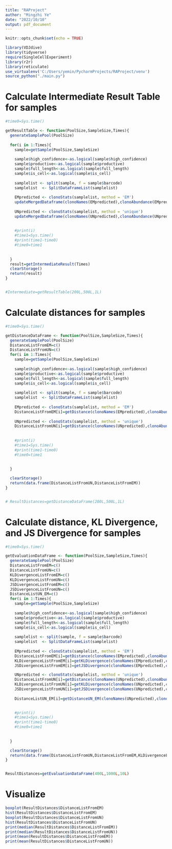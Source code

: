 ```yaml
---
title: "RAProject"
author: "Mingzhi Ye"
date: "2022/10/10"
output: pdf_document
---
```


```r
knitr::opts_chunk$set(echo = TRUE)
```

```r
library(VDJdive)
library(tidyverse)
require(SingleCellExperiment)
library(r2r)
library(reticulate)
use_virtualenv('C:/Users/yemin/PycharmProjects/RAProject/venv')
source_python("./main.py")
```



# Calculate Intermediate Result Table for samples

```r
#time0=Sys.time()

getResultTable <- function(PoolSize,SampleSize,Times){
  generateSamplePool(PoolSize)
  
  for(i in 1:Times){
    sample=getSample(PoolSize,SampleSize)
    
    sample$high_confidence<-as.logical(sample$high_confidence)
    sample$productive<-as.logical(sample$productive)
    sample$full_length<-as.logical(sample$full_length)
    sample$is_cell<-as.logical(sample$is_cell)
    
    samplelist <- split(sample, f = sample$barcode)
    samplelist  <- SplitDataFrameList(samplelist)
    
    EMpredicted <- clonoStats(samplelist, method = 'EM')
    updateMergedDataframe(clonoNames(EMpredicted),clonoAbundance(EMpredicted)[,1])
  
    UNpredicted <- clonoStats(samplelist, method = 'unique')
    updateMergedDataframe(clonoNames(UNpredicted),clonoAbundance(UNpredicted)[,1])
    
    
    #print(i)
    #time1=Sys.time()
    #print(time1-time0)
    #time0=time1
    
  
  }
  result=getIntermediateResult(Times)
  clearStorage()
  return(result)
}


#Intermediate=getResultTable(200L,500L,1L)


```

# Calculate distances for samples

```r
#time0=Sys.time()

getDistanceDataFrame <- function(PoolSize,SampleSize,Times){
  generateSamplePool(PoolSize)
  DistanceListFromEM=c()
  DistanceListFromUN=c()
  for(i in 1:Times){
    sample=getSample(PoolSize,SampleSize)
    
    sample$high_confidence<-as.logical(sample$high_confidence)
    sample$productive<-as.logical(sample$productive)
    sample$full_length<-as.logical(sample$full_length)
    sample$is_cell<-as.logical(sample$is_cell)
    
    samplelist <- split(sample, f = sample$barcode)
    samplelist  <- SplitDataFrameList(samplelist)
    
    EMpredicted <- clonoStats(samplelist, method = 'EM')
    DistanceListFromEM[i]=getDistance(clonoNames(EMpredicted),clonoAbundance(EMpredicted)[,1])
  
    UNpredicted <- clonoStats(samplelist, method = 'unique')
    DistanceListFromUN[i]=getDistance(clonoNames(UNpredicted),clonoAbundance(UNpredicted)[,1])
    
    
    #print(i)
    #time1=Sys.time()
    #print(time1-time0)
    #time0=time1
    
  
  }

  clearStorage()
  return(data.frame(DistanceListFromUN,DistanceListFromEM))
}


# ResultDistances=getDistanceDataFrame(200L,500L,1L)


```


# Calculate distance, KL Divergence, and JS Divergence for samples

```r
#time0=Sys.time()

getEvaluationDataFrame <- function(PoolSize,SampleSize,Times){
  generateSamplePool(PoolSize)
  DistanceListFromEM=c()
  DistanceListFromUN=c()
  KLDivergenceListFromEM=c()
  KLDivergenceListFromUN=c()
  JSDivergenceListFromEM=c()
  JSDivergenceListFromUN=c()
  DistanceListUN_EM=c()
  for(i in 1:Times){
    sample=getSample(PoolSize,SampleSize)
    
    sample$high_confidence<-as.logical(sample$high_confidence)
    sample$productive<-as.logical(sample$productive)
    sample$full_length<-as.logical(sample$full_length)
    sample$is_cell<-as.logical(sample$is_cell)
    
    samplelist <- split(sample, f = sample$barcode)
    samplelist  <- SplitDataFrameList(samplelist)
    
    EMpredicted <- clonoStats(samplelist, method = 'EM')
    DistanceListFromEM[i]=getDistance(clonoNames(EMpredicted),clonoAbundance(EMpredicted)[,1])
    KLDivergenceListFromEM[i]=getKLDivergence(clonoNames(EMpredicted),clonoAbundance(EMpredicted)[,1])
    JSDivergenceListFromEM[i]=getJSDivergence(clonoNames(EMpredicted),clonoAbundance(EMpredicted)[,1])

    UNpredicted <- clonoStats(samplelist, method = 'unique')
    DistanceListFromUN[i]=getDistance(clonoNames(UNpredicted),clonoAbundance(UNpredicted)[,1])
    KLDivergenceListFromUN[i]=getKLDivergence(clonoNames(UNpredicted),clonoAbundance(UNpredicted)[,1])
    JSDivergenceListFromUN[i]=getJSDivergence(clonoNames(UNpredicted),clonoAbundance(UNpredicted)[,1])
    
    DistanceListUN_EM[i]=getDistanceUN_EM(clonoNames(UNpredicted),clonoAbundance(UNpredicted)[,1],clonoNames(EMpredicted),clonoAbundance(EMpredicted)[,1])

    
    #print(i)
    #time1=Sys.time()
    #print(time1-time0)
    #time0=time1
    
  
  }

  clearStorage()
  return(data.frame(DistanceListFromUN,DistanceListFromEM,KLDivergenceListFromUN,KLDivergenceListFromEM,JSDivergenceListFromUN,JSDivergenceListFromEM,DistanceListUN_EM))
}


ResultDistances=getEvaluationDataFrame(400L,1000L,10L)


```

# Visualize
```r
boxplot(ResultDistances$DistanceListFromEM)
hist(ResultDistances$DistanceListFromEM)
boxplot(ResultDistances$DistanceListFromUN)
hist(ResultDistances$DistanceListFromUN)
print(median(ResultDistances$DistanceListFromEM))
print(median(ResultDistances$DistanceListFromUN))
print(mean(ResultDistances$DistanceListFromEM))
print(mean(ResultDistances$DistanceListFromUN))
```

